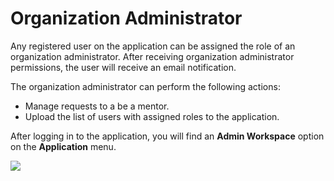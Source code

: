 # Organization Administrator

Any registered user on the application can be assigned the role of an organization administrator. After receiving organization administrator permissions, the user will receive an email notification.

The organization administrator can perform the following actions:

* Manage requests to a be a mentor.
* Upload the list of users with assigned roles to the application.

After logging in to the application, you will find an **Admin Workspace** option on the **Application** menu.

![](media/orgadminpage.png)

